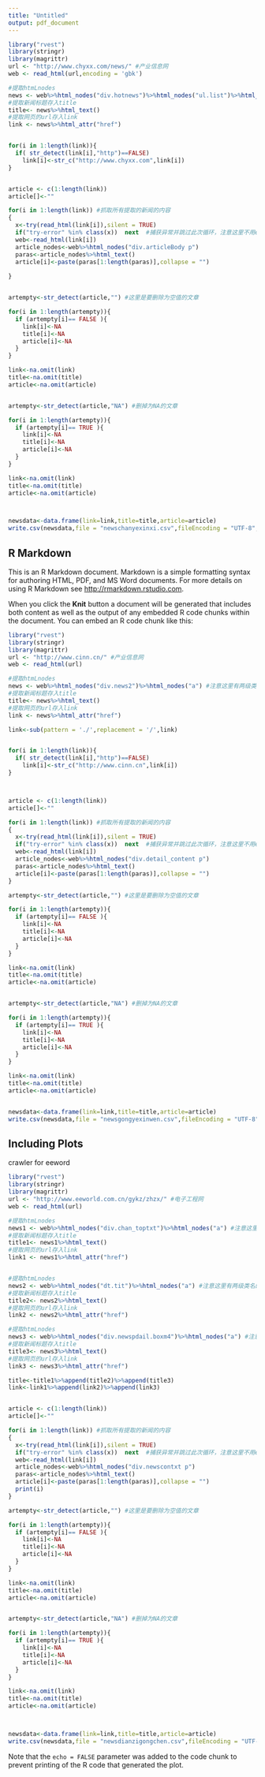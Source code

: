 ---
title: "Untitled"
output: pdf_document
---

```{r}
library("rvest")
library(stringr)
library(magrittr)
url <- "http://www.chyxx.com/news/" #产业信息网
web <- read_html(url,encoding = 'gbk')

#提取htmLnodes
news <- web%>%html_nodes("div.hotnews")%>%html_nodes("ul.list")%>%html_nodes("a") #注意这里有两级类名的，可以直接用第一类的 
#提取新闻标题存入title
title<- news%>%html_text()
#提取网页的url存入link
link <- news%>%html_attr("href")


for(i in 1:length(link)){
  if( str_detect(link[i],"http")==FALSE)
    link[i]<-str_c("http://www.chyxx.com",link[i])
}


article <- c(1:length(link))
article[]<-""

for(i in 1:length(link)) #抓取所有提取的新闻的内容
{
  x<-try(read_html(link[i]),silent = TRUE)
  if("try-error" %in% class(x))  next  #捕获异常并跳过此次循环，注意这里不用else 
  web<-read_html(link[i]) 
  article_nodes<-web%>%html_nodes("div.articleBody p")  
  paras<-article_nodes%>%html_text()  
  article[i]<-paste(paras[1:length(paras)],collapse = "")
  
}


artempty<-str_detect(article,"") #这里是要删除为空值的文章

for(i in 1:length(artempty)){
  if (artempty[i]== FALSE ){
    link[i]<-NA
    title[i]<-NA
    article[i]<-NA
  }
}

link<-na.omit(link)
title<-na.omit(title)
article<-na.omit(article)


artempty<-str_detect(article,"NA") #删掉为NA的文章

for(i in 1:length(artempty)){
  if (artempty[i]== TRUE ){
    link[i]<-NA
    title[i]<-NA
    article[i]<-NA
  }
}

link<-na.omit(link)
title<-na.omit(title)
article<-na.omit(article)



newsdata<-data.frame(link=link,title=title,article=article)
write.csv(newsdata,file = "newschanyexinxi.csv",fileEncoding = "UTF-8",row.names = FALSE)
```

## R Markdown

This is an R Markdown document. Markdown is a simple formatting syntax for authoring HTML, PDF, and MS Word documents. For more details on using R Markdown see <http://rmarkdown.rstudio.com>.

When you click the **Knit** button a document will be generated that includes both content as well as the output of any embedded R code chunks within the document. You can embed an R code chunk like this:

```{r}
library("rvest")
library(stringr)
library(magrittr)
url <- "http://www.cinn.cn/" #产业信息网
web <- read_html(url)

#提取htmLnodes
news <- web%>%html_nodes("div.news2")%>%html_nodes("a") #注意这里有两级类名的，可以直接用第一类的 
#提取新闻标题存入title
title<- news%>%html_text()
#提取网页的url存入link
link <- news%>%html_attr("href")

link<-sub(pattern = './',replacement = '/',link)


for(i in 1:length(link)){
  if( str_detect(link[i],"http")==FALSE)
    link[i]<-str_c("http://www.cinn.cn",link[i])
}



article <- c(1:length(link))
article[]<-""

for(i in 1:length(link)) #抓取所有提取的新闻的内容
{
  x<-try(read_html(link[i]),silent = TRUE)
  if("try-error" %in% class(x))  next  #捕获异常并跳过此次循环，注意这里不用else 
  web<-read_html(link[i]) 
  article_nodes<-web%>%html_nodes("div.detail_content p")  
  paras<-article_nodes%>%html_text()  
  article[i]<-paste(paras[1:length(paras)],collapse = "")
}

artempty<-str_detect(article,"") #这里是要删除为空值的文章

for(i in 1:length(artempty)){
  if (artempty[i]== FALSE ){
    link[i]<-NA
    title[i]<-NA
    article[i]<-NA
  }
}

link<-na.omit(link)
title<-na.omit(title)
article<-na.omit(article)


artempty<-str_detect(article,"NA") #删掉为NA的文章

for(i in 1:length(artempty)){
  if (artempty[i]== TRUE ){
    link[i]<-NA
    title[i]<-NA
    article[i]<-NA
  }
}

link<-na.omit(link)
title<-na.omit(title)
article<-na.omit(article)


newsdata<-data.frame(link=link,title=title,article=article)
write.csv(newsdata,file = "newsgongyexinwen.csv",fileEncoding = "UTF-8",row.names = FALSE)
```

## Including Plots

crawler for eeword

```{r}
library("rvest")
library(stringr)
library(magrittr)
url <- "http://www.eeworld.com.cn/gykz/zhzx/" #电子工程网
web <- read_html(url)

#提取htmLnodes
news1 <- web%>%html_nodes("div.chan_toptxt")%>%html_nodes("a") #注意这里有两级类名的，可以直接用第一类的 
#提取新闻标题存入title
title1<- news1%>%html_text()
#提取网页的url存入link
link1 <- news1%>%html_attr("href")


#提取htmLnodes
news2 <- web%>%html_nodes("dt.tit")%>%html_nodes("a") #注意这里有两级类名的，可以直接用第一类的 
#提取新闻标题存入title
title2<- news2%>%html_text()
#提取网页的url存入link
link2 <- news2%>%html_attr("href")

#提取htmLnodes
news3 <- web%>%html_nodes("div.newspdail.boxm4")%>%html_nodes("a") #注意这里有两级类名的，可以直接用第一类的 
#提取新闻标题存入title
title3<- news3%>%html_text()
#提取网页的url存入link
link3 <- news3%>%html_attr("href")

title<-title1%>%append(title2)%>%append(title3)
link<-link1%>%append(link2)%>%append(link3)


article <- c(1:length(link))
article[]<-""

for(i in 1:length(link)) #抓取所有提取的新闻的内容
{
  x<-try(read_html(link[i]),silent = TRUE)
  if("try-error" %in% class(x))  next  #捕获异常并跳过此次循环，注意这里不用else 
  web<-read_html(link[i]) 
  article_nodes<-web%>%html_nodes("div.newscontxt p")  
  paras<-article_nodes%>%html_text()  
  article[i]<-paste(paras[1:length(paras)],collapse = "")
  print(i)
}

artempty<-str_detect(article,"") #这里是要删除为空值的文章

for(i in 1:length(artempty)){
  if (artempty[i]== FALSE ){
    link[i]<-NA
    title[i]<-NA
    article[i]<-NA
  }
}

link<-na.omit(link)
title<-na.omit(title)
article<-na.omit(article)


artempty<-str_detect(article,"NA") #删掉为NA的文章

for(i in 1:length(artempty)){
  if (artempty[i]== TRUE ){
    link[i]<-NA
    title[i]<-NA
    article[i]<-NA
  }
}

link<-na.omit(link)
title<-na.omit(title)
article<-na.omit(article)



newsdata<-data.frame(link=link,title=title,article=article)
write.csv(newsdata,file = "newsdianzigongchen.csv",fileEncoding = "UTF-8",row.names = FALSE)
```

Note that the `echo = FALSE` parameter was added to the code chunk to prevent printing of the R code that generated the plot.
